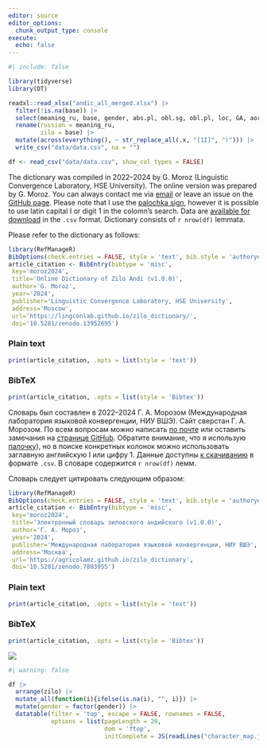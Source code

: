 ```yaml
---
editor: source
editor_options: 
  chunk_output_type: console
execute: 
  echo: false
---
```


```r
#| include: false

library(tidyverse)
library(DT)

readxl::read_xlsx("andic_all_merged.xlsx") |> 
  filter(!is.na(base)) |> 
  select(meaning_ru, base, gender, abs.pl, obl.sg, obl.pl, loc, GA, aor_perf, imp) |> 
  rename(russian = meaning_ru,
         zilo = base) |> 
  mutate(across(everything(), ~ str_replace_all(.x, "[1I]", "ӏ"))) |> 
  write_csv("data/data.csv", na = "")

df <- read_csv("data/data.csv", show_col_types = FALSE)
```


::: {.content-visible when-profile="english"}

The dictionary was compiled in 2022--2024 by G. Moroz (Linguistic Convergence Laboratory, HSE University). The online version was prepared by G. Moroz. You can always contact me via [email](mailto:agricolamz@gmail.com) or leave an issue on the [GitHub page](https://github.com/agricolamz/zilo_dictionary/issues/new). Please note that I use the [palochka sign](https://en.wikipedia.org/wiki/Palochka), however it is possible to use latin capital I or digit 1 in the colomn's search. Data are [available for download](https://raw.githubusercontent.com/LingConLab/zilo_dictionary/refs/heads/main/data/data.csv) in the `.csv` format. Dictionary consists of `r nrow(df)` lemmata.

Please refer to the dictionary as follows:

```r
library(RefManageR)
BibOptions(check.entries = FALSE, style = 'text', bib.style = 'authoryear')
article_citation <- BibEntry(bibtype = 'misc', 
 key='moroz2024',
 title='Online Dictionary of Zilo Andi (v1.0.0)',
 author='G. Moroz',
 year='2024',
 publisher='Linguistic Convergence Laboratory, HSE University',
 address='Moscow',
 url='https://lingconlab.github.io/zilo_dictionary/',
 doi='10.5281/zenodo.13952695')
```

::: {.panel-tabset}

### Plain text
```r
print(article_citation, .opts = list(style = 'text'))
```

### BibTeX

```r
print(article_citation, .opts = list(style = 'Bibtex'))
```

:::

:::

::: {.content-visible when-profile="russian"}

Словарь был составлен в 2022--2024 Г. А. Морозом (Международная лаборатория языковой конвергенции, НИУ ВШЭ). Сайт сверстан Г. А. Морозом. По всем вопросам можно написать [по почте](mailto:agricolamz@gmail.com) или оставить замечания на [странице GitHub](https://github.com/agricolamz/zilo_dictionary/issues/new). Обратите внимание, что я использую [палочку](https://ru.wikipedia.org/wiki/Палочка_(кириллица))), но в поиске конкретных колонок можно использовать заглавную английскую I или цифру 1. Данные доступны  [к скачиванию](https://raw.githubusercontent.com/LingConLab/zilo_dictionary/refs/heads/main/data/data.csv) в формате `.csv`. В словаре содержится `r nrow(df)` лемм.

Словарь следует цитировать следующим образом:

```r
library(RefManageR)
BibOptions(check.entries = FALSE, style = 'text', bib.style = 'authoryear')
article_citation <- BibEntry(bibtype = 'misc', 
 key='moroz2024',
 title='Электронный словарь зиловского андийского (v1.0.0)',
 author='Г. А. Мороз',
 year='2024',
 publisher='Международная лаборатория языковой конвергенции, НИУ ВШЭ',
 address='Москва',
 url='https://agricolamz.github.io/zilo_dictionary',
 doi='10.5281/zenodo.7803955')
```

::: {.panel-tabset}

### Plain text
```r
print(article_citation, .opts = list(style = 'text'))
```

### BibTeX

```r
print(article_citation, .opts = list(style = 'Bibtex'))
```

:::

:::

[![](https://zenodo.org/badge/DOI/10.5281/zenodo.13952696.svg)](https://doi.org/10.5281/zenodo.13952695)

```r
#| warning: false

df |> 
  arrange(zilo) |> 
  mutate_all(function(i){ifelse(is.na(i), "", i)}) |>
  mutate(gender = factor(gender)) |> 
  datatable(filter = 'top', escape = FALSE, rownames = FALSE,
            options = list(pageLength = 20, 
                           dom = 'ftop',
                           initComplete = JS(readLines("character_map.js"))))
```

